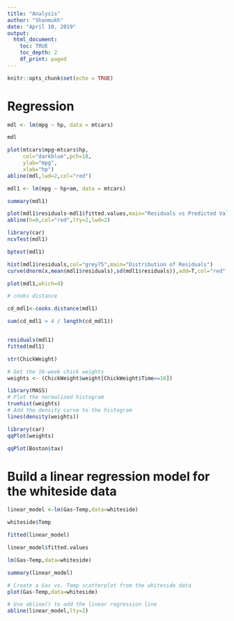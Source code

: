 ```yaml
---
title: "Analysis"
author: "Shanmukh"
date: "April 10, 2019"
output:
  html_document:
    toc: TRUE
    toc_depth: 2
    df_print: paged
---
```


```r
knitr::opts_chunk$set(echo = TRUE)
```

# Regression
```r
mdl <- lm(mpg ~ hp, data = mtcars)

mdl

plot(mtcars$mpg~mtcars$hp,
     col="darkblue",pch=18,
     ylab="mpg",
     xlab="hp")
abline(mdl,lwd=2,col="red")

mdl1 <- lm(mpg ~ hp+am, data = mtcars)

summary(mdl1)

plot(mdl1$residuals~mdl1$fitted.values,main="Residuals vs Predicted Values")
abline(h=0,col="red",lty=2,lwd=2) 

library(car)
ncvTest(mdl1)

bptest(mdl1)

hist(mdl1$residuals,col="grey75",main="Distribution of Residuals")
curve(dnorm(x,mean(mdl1$residuals),sd(mdl1$residuals)),add=T,col="red")

plot(mdl1,which=4)

# cooks distance

cd_mdl1<-cooks.distance(mdl1)

sum(cd_mdl1 > 4 / length(cd_mdl1))


residuals(mdl1)
fitted(mdl1)

```
```r
str(ChickWeight)

# Get the 16-week chick weights
weights <- (ChickWeight$weight[ChickWeight$Time==16])

library(MASS)
# Plot the normalized histogram
truehist(weights)
# Add the density curve to the histogram
lines(density(weights))

library(car)
qqPlot(weights)

qqPlot(Boston$tax)

```

# Build a linear regression model for the whiteside data
```r
linear_model <-lm(Gas~Temp,data=whiteside)

whiteside$Temp

fitted(linear_model)

linear_model$fitted.values

lm(Gas~Temp,data=whiteside)

summary(linear_model)

# Create a Gas vs. Temp scatterplot from the whiteside data
plot(Gas~Temp,data=whiteside)

# Use abline() to add the linear regression line
abline(linear_model,lty=2)
```

